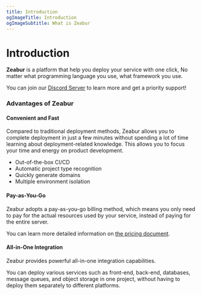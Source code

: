 ```yaml
---
title: Introduction
ogImageTitle: Introduction
ogImageSubtitle: What is Zeabur
---
```



# Introduction

**Zeabur** is a platform that help you deploy your service with one click,
No matter what programming language you use, what framework you use.

You can join our [Discord Server](https://discord.gg/DrdGCvXEyY) to learn more and get a priority support!

### Advantages of Zeabur

#### Convenient and Fast

Compared to traditional deployment methods, Zeabur allows you to complete deployment in just a few minutes without spending a lot of time learning about deployment-related knowledge. This allows you to focus your time and energy on product development.

- Out-of-the-box CI/CD
- Automatic project type recognition
- Quickly generate domains
- Multiple environment isolation

#### Pay-as-You-Go

Zeabur adopts a pay-as-you-go billing method, which means you only need to pay for the actual resources used by your service, instead of paying for the entire server.

You can learn more detailed information on [the pricing document](/en-US/billing/pricing).

#### All-in-One Integration

Zeabur provides powerful all-in-one integration capabilities.

You can deploy various services such as front-end, back-end, databases, message queues, and object storage in one project, without having to deploy them separately to different platforms.
